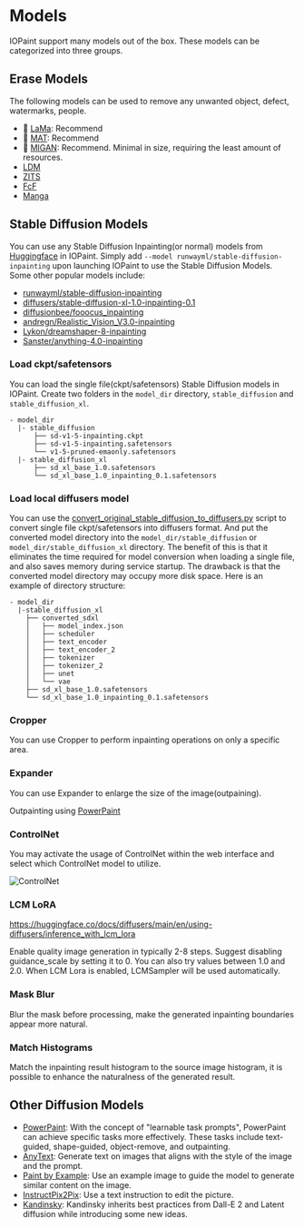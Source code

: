 
# Models

IOPaint support many models out of the box. These models can be categorized into three groups.

## Erase Models

The following models can be used to remove any unwanted object, defect, watermarks, people.

- 🌟 [LaMa](models/erase/lama): Recommend
- 🌟 [MAT](models/erase/mat): Recommend
- 🌟 [MIGAN](models/erase/migan): Recommend. Minimal in size, requiring the least amount of resources.
- [LDM](models/erase/ldm)
- [ZITS](models/erase/zits)
- [FcF](models/erase/fcf)
- [Manga](models/erase/manga)

## Stable Diffusion Models

<YouTube youTubeId="VrV1Cixvc2Q" />

You can use any Stable Diffusion Inpainting(or normal) models from [Huggingface](https://huggingface.co/models?other=stable-diffusion) in IOPaint. 
Simply add `--model runwayml/stable-diffusion-inpainting` upon launching IOPaint to use the Stable Diffusion Models. 
Some other popular models include:

- [runwayml/stable-diffusion-inpainting](https://huggingface.co/runwayml/stable-diffusion-inpainting)
- [diffusers/stable-diffusion-xl-1.0-inpainting-0.1](https://huggingface.co/diffusers/stable-diffusion-xl-1.0-inpainting-0.1)
- [diffusionbee/fooocus_inpainting](https://huggingface.co/diffusionbee/fooocus_inpainting)
- [andregn/Realistic_Vision_V3.0-inpainting](https://huggingface.co/andregn/Realistic_Vision_V3.0-inpainting)
- [Lykon/dreamshaper-8-inpainting](https://huggingface.co/Lykon/dreamshaper-8-inpainting)
- [Sanster/anything-4.0-inpainting](https://huggingface.co/Sanster/anything-4.0-inpainting)

### Load ckpt/safetensors  

You can load the single file(ckpt/safetensors) Stable Diffusion models in IOPaint. 
Create two folders in the `model_dir` directory, `stable_diffusion` and `stable_diffusion_xl`.

```
- model_dir 
  |- stable_diffusion
      ├── sd-v1-5-inpainting.ckpt
      ├── sd-v1-5-inpainting.safetensors
      └── v1-5-pruned-emaonly.safetensors
  |- stable_diffusion_xl
      ├── sd_xl_base_1.0.safetensors
      └── sd_xl_base_1.0_inpainting_0.1.safetensors
```

### Load local diffusers model

You can use the [convert_original_stable_diffusion_to_diffusers.py](https://github.com/huggingface/diffusers/blob/main/scripts/convert_original_stable_diffusion_to_diffusers.py) script to 
convert single file ckpt/safetensors into diffusers format. And put the converted model directory into the `model_dir/stable_diffusion` or `model_dir/stable_diffusion_xl` directory.
The benefit of this is that it eliminates the time required for model conversion when loading a single file, and also saves memory during service startup. 
The drawback is that the converted model directory may occupy more disk space. Here is an example of directory structure:

```
- model_dir 
  |-stable_diffusion_xl
    ├── converted_sdxl
    │   ├── model_index.json
    │   ├── scheduler
    │   ├── text_encoder
    │   ├── text_encoder_2
    │   ├── tokenizer
    │   ├── tokenizer_2
    │   ├── unet
    │   └── vae
    ├── sd_xl_base_1.0.safetensors
    └── sd_xl_base_1.0_inpainting_0.1.safetensors
```


### Cropper

You can use Cropper to perform inpainting operations on only a specific area.

<YouTube youTubeId="NSAN3TzfhaI" />


### Expander

You can use Expander to enlarge the size of the image(outpaining).

Outpainting using [PowerPaint](./models/diffusion/powerpaint)
<YouTube youTubeId="kIXCtoSZ0a0" />
 

### ControlNet

You may activate the usage of ControlNet within the web interface and select which ControlNet model to utilize.

![ControlNet](../public/controlnet.png)

### LCM LoRA

https://huggingface.co/docs/diffusers/main/en/using-diffusers/inference_with_lcm_lora

Enable quality image generation in typically 2-8 steps. Suggest disabling guidance_scale by setting it to 0. 
You can also try values between 1.0 and 2.0. When LCM Lora is enabled, LCMSampler will be used automatically.

### Mask Blur

Blur the mask before processing, make the generated inpainting boundaries appear more natural.

### Match Histograms

Match the inpainting result histogram to the source image histogram, it is possible to enhance the naturalness of the generated result.


## Other Diffusion Models

- [PowerPaint](models/diffusion/powerpaint): With the concept of "learnable task prompts", PowerPaint can achieve specific tasks more effectively. These tasks include text-guided, shape-guided, object-remove, and outpainting.
- [AnyText](models/diffusion/anytext): Generate text on images that aligns with the style of the image and the prompt. 
- [Paint by Example](models/diffusion/paint_by_example): Use an example image to guide the model to generate similar content on the image.
- [InstructPix2Pix](models/diffusion/instruct_pix2pix): Use a text instruction to edit the picture.
- [Kandinsky](models/diffusion/kandinsky): Kandinsky inherits best practices from Dall-E 2 and Latent diffusion while introducing some new ideas.
